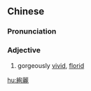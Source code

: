 {{also|绚丽}}
==Chinese==
{{zh-forms|s=绚丽}}

===Pronunciation===
{{zh-pron
|m=xuànlì
|c=hyun3 lai6
|mn=qz,xm,zz:hiàn-lē
|cat=a
}}

===Adjective===
{{zh-adj}}
# gorgeously [[vivid]], [[florid]]

[[hu:絢麗]]